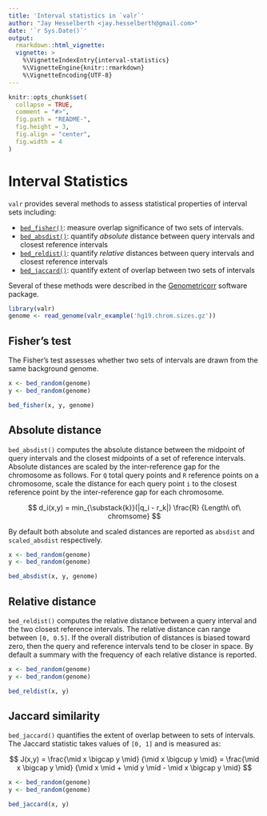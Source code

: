 ```yaml
---
title: 'Interval statistics in `valr`'
author: "Jay Hesselberth <jay.hesselberth@gmail.com>"
date: '`r Sys.Date()`'
output:
  rmarkdown::html_vignette:
  vignette: >
    %\VignetteIndexEntry{interval-statistics}
    %\VignetteEngine{knitr::rmarkdown}
    %\VignetteEncoding{UTF-8}
---
```


```r
knitr::opts_chunk$set(
  collapse = TRUE,
  comment = "#>",
  fig.path = "README-",
  fig.height = 3,
  fig.align = "center",
  fig.width = 4
)
```

# Interval Statistics

`valr` provides several methods to assess statistical properties of interval sets including:
  
- [`bed_fisher()`](#bed_fisher): measure overlap significance of two sets of intervals.
- [`bed_absdist()`](#bed_absdist): quantify *absolute* distance between query intervals and closest reference intervals
- [`bed_reldist()`](#bed_reldist): quantify *relative* distances between query intervals and closest reference intervals
- [`bed_jaccard()`](#bed_jaccard): quantify extent of overlap between two sets of intervals

Several of these methods were described in the [Genometricorr][1] software package.

```r
library(valr)
genome <- read_genome(valr_example('hg19.chrom.sizes.gz'))
```

## Fisher's test {#bed_fisher}

The Fisher's test assesses whether two sets of intervals are drawn from the same background genome.

```r
x <- bed_random(genome)
y <- bed_random(genome)

bed_fisher(x, y, genome)
```

## Absolute distance {#bed_absdist}

`bed_absdist()` computes the absolute distance between the midpoint of query intervals and the closest midpoints of a set of reference intervals. Absolute distances are scaled by the inter-reference gap for the chromosome as follows. For `Q` total query points and `R` reference points on a chromosome, scale the distance for each query point `i` to the closest reference point by the inter-reference gap for each chromosome. 

$$
d_i(x,y) =
min_{\substack{k}}(|q_i - r_k|)
\frac{R}
{Length\ of\ chromsome}
$$

By default both absolute and scaled distances are reported as `absdist` and `scaled_absdist` respectively. 

```r
x <- bed_random(genome)
y <- bed_random(genome)

bed_absdist(x, y, genome)
```

## Relative distance {#bed_reldist}

`bed_reldist()` computes the relative distance between a query interval and the two closest reference intervals. The relative distance can range between `[0, 0.5]`. If the overall distribution of distances is biased toward zero, then the query and reference intervals tend to be closer in space. By default a summary with the frequency of each relative distance is reported.  

```r
x <- bed_random(genome)
y <- bed_random(genome)

bed_reldist(x, y)
```

## Jaccard similarity {#bed_jaccard}

`bed_jaccard()` quantifies the extent of overlap between to sets of intervals. The Jaccard statistic takes values of `[0, 1]` and is measured as:

$$
J(x,y) = \frac{\mid x \bigcap y \mid}
{\mid x \bigcup y \mid} 
= 
\frac{\mid x \bigcap y \mid}
{\mid x \mid + \mid y \mid - \mid x \bigcap y \mid}
$$


```r
x <- bed_random(genome)
y <- bed_random(genome)

bed_jaccard(x, y)
```

[1]: http://journals.plos.org/ploscompbiol/article?id=10.1371/journal.pcbi.1002529
